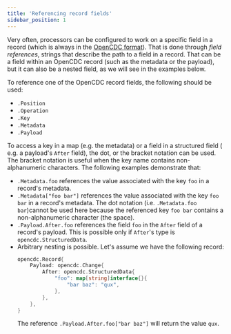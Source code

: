 ```yaml
---
title: 'Referencing record fields'
sidebar_position: 1
---
```


Very often, processors can be configured to work on a specific field in a
record (which is always in
the [OpenCDC format](/docs/features/opencdc-record)). That is done through
_field references_, strings that describe the path to a field in a record. That
can be a field within an OpenCDC record (such as the metadata or the payload),
but it can also be a nested field, as we will see in the examples below.

To reference one of the OpenCDC record fields, the following should be used:

* `.Position`
* `.Operation`
* `.Key`
* `.Metadata`
* `.Payload`

To access a key in a map (e.g. the metadata) or a field in a structured field (
e.g. a payload's `After` field), the dot, or the bracket notation can be used.
The bracket notation is useful when the key name contains non-alphanumeric
characters. The following examples demonstrate that:

* `.Metadata.foo` references the value associated with the key `foo` in a
  record's metadata.
* `.Metadata["foo bar"]` references the value associated with the key `foo bar`
  in a record's metadata. The dot notation (i.e. `.Metadata.foo bar`)cannot be
  used here because the referenced key `foo bar` contains a non-alphanumeric
  character (the space).
* `.Payload.After.foo` references the field `foo` in the `After` field of a
  record's payload. This is possible only if `After`'s type
  is `opencdc.StructuredData`.
* Arbitrary nesting is possible. Let's assume we have the following record:
  ```go
  opencdc.Record{
      Payload: opencdc.Change{
          After: opencdc.StructuredData{
              "foo": map[string]interface{}{
                  "bar baz": "qux",
              },
          },
      },
  }
  ```
  The reference `.Payload.After.foo["bar baz"]` will return the value `qux`.

